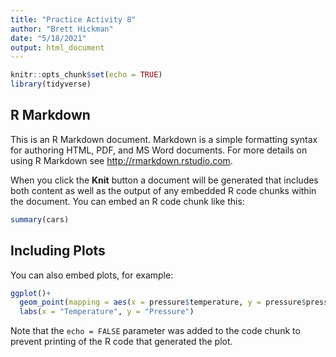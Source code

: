 ```yaml
---
title: "Practice Activity 8"
author: "Brett Hickman"
date: "5/18/2021"
output: html_document
---
```


```r
knitr::opts_chunk$set(echo = TRUE)
library(tidyverse)
```

## R Markdown

This is an R Markdown document. Markdown is a simple formatting syntax for authoring HTML, PDF, and MS Word documents. For more details on using R Markdown see <http://rmarkdown.rstudio.com>.

When you click the **Knit** button a document will be generated that includes both content as well as the output of any embedded R code chunks within the document. You can embed an R code chunk like this:

```r
summary(cars)
```

## Including Plots

You can also embed plots, for example:

```r
ggplot()+
  geom_point(mapping = aes(x = pressure$temperature, y = pressure$pressure)) +
  labs(x = "Temperature", y = "Pressure")
```

Note that the `echo = FALSE` parameter was added to the code chunk to prevent printing of the R code that generated the plot.
